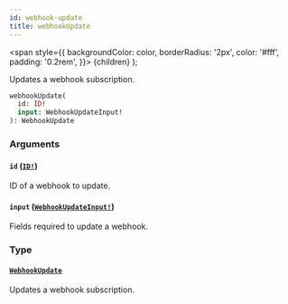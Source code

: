 ```yaml
---
id: webhook-update
title: webhookUpdate
---
```


<span
style={{
      backgroundColor: color,
      borderRadius: '2px',
      color: '#fff',
      padding: '0.2rem',
    }}>
{children}
</span>
);

Updates a webhook subscription.

```graphql
webhookUpdate(
  id: ID!
  input: WebhookUpdateInput!
): WebhookUpdate

```

### Arguments

#### `id` ([`ID!`](/api-reference/scalars/id.mdx))

ID of a webhook to update.

#### `input` ([`WebhookUpdateInput!`](/api-reference/inputs/webhook-update-input.mdx))

Fields required to update a webhook.

### Type

#### [`WebhookUpdate`](/api-reference/objects/webhook-update.mdx)

Updates a webhook subscription.
